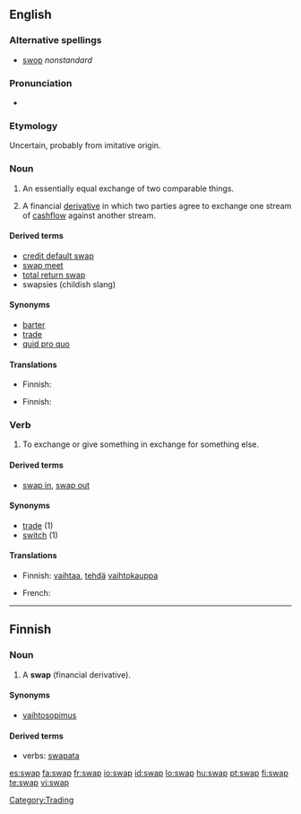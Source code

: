 {{wikipedia}}
==English==

===Alternative spellings===
* [[swop]]  ''nonstandard''

===Pronunciation===
* {{audio|en-us-swap.ogg|Audio (US)}}
*: {{rhymes|ɒp}}

===Etymology===
Uncertain, probably from imitative origin.

===Noun===
{{en-noun}}

# An essentially equal exchange of two comparable things.
# {{finance}} A financial [[derivative]] in which two parties agree to exchange one stream of [[cashflow]] against another stream. 

====Derived terms====
* [[credit default swap]]
* [[swap meet]]
* [[total return swap]]
* swapsies (childish slang)

====Synonyms====
* [[barter]]
* [[trade]]
* [[quid pro quo]]

====Translations====
{{trans-top|equal exchange}}
* Finnish: {{t-|fi|vaihtokauppa}}
{{trans-mid}}
{{trans-bottom}}

{{trans-top|finance: derivative}}
* Finnish: {{t-|fi|vaihtosopimus}}
{{trans-mid}}
{{trans-bottom}}

===Verb===
{{en-verb|swaps|swapping|swapped}}

# To exchange or give something in exchange for something else.

====Derived terms====
* [[swap in]], [[swap out]]

====Synonyms====
* [[trade]] (1)
* [[switch]] (1)

====Translations====
{{trans-top|exchange or give (something) in exchange for}}
* Finnish: [[vaihtaa]], [[tehdä]] [[vaihtokauppa]]
{{trans-mid}}
* French: {{t+|fr|échanger}}
{{trans-bottom}}

[[Category:Trading]]

----

==Finnish==

===Noun===
{{infl|fi|noun}}

# {{context|finance|slang|lang=fi}} A '''swap''' (financial derivative).

====Synonyms====
* [[vaihtosopimus]]

====Derived terms====
* verbs: [[swapata]]

[[es:swap]]
[[fa:swap]]
[[fr:swap]]
[[io:swap]]
[[id:swap]]
[[lo:swap]]
[[hu:swap]]
[[pt:swap]]
[[fi:swap]]
[[te:swap]]
[[vi:swap]]